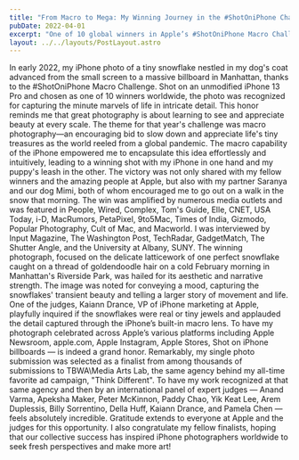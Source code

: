 ```yaml
---
title: "From Macro to Mega: My Winning Journey in the #ShotOniPhone Challenge"
pubDate: 2022-04-01
excerpt: "One of 10 global winners in Apple’s #ShotOniPhone Macro Challenge — my iPhone snowflake photo landed on a Manhattan billboard and earned a surreal nod from Apple that affirmed my path in photography."
layout: ../../layouts/PostLayout.astro
---
```


In early 2022, my iPhone photo of a tiny snowflake nestled in my dog's coat advanced from the small screen to a massive billboard in Manhattan, thanks to the #ShotOniPhone Macro Challenge. Shot on an unmodified iPhone 13 Pro and chosen as one of 10 winners worldwide, the photo was recognized for capturing the minute marvels of life in intricate detail. This honor reminds me that great photography is about learning to see and appreciate beauty at every scale.
The theme for that year's challenge was macro photography—an encouraging bid to slow down and appreciate life's tiny treasures as the world reeled from a global pandemic. The macro capability of the iPhone empowered me to encapsulate this idea effortlessly and intuitively, leading to a winning shot with my iPhone in one hand and my puppy's leash in the other.
The victory was not only shared with my fellow winners and the amazing people at Apple, but also with my partner Saranya and our dog Mimi, both of whom encouraged me to go out on a walk in the snow that morning. The win was amplified by numerous media outlets and was featured in People, Wired, Complex, Tom's Guide, Elle, CNET, USA Today, i-D, MacRumors, PetaPixel, 9to5Mac, Times of India, Gizmodo, Popular Photography, Cult of Mac, and Macworld. I was interviewed by Input Magazine, The Washington Post, TechRadar, GadgetMatch, The Shutter Angle, and the University at Albany, SUNY.
The winning photograph, focused on the delicate latticework of one perfect snowflake caught on a thread of goldendoodle hair on a cold February morning in Manhattan's Riverside Park, was hailed for its aesthetic and narrative strength. The image was noted for conveying a mood, capturing the snowflakes' transient beauty and telling a larger story of movement and life. One of the judges, Kaiann Drance, VP of iPhone marketing at Apple, playfully inquired if the snowflakes were real or tiny jewels and applauded the detail captured through the iPhone’s built-in macro lens.
To have my photograph celebrated across Apple’s various platforms including Apple Newsroom, apple.com, Apple Instagram, Apple Stores, Shot on iPhone billboards — is indeed a grand honor. Remarkably, my single photo submission was selected as a finalist from among thousands of submissions to TBWA\Media Arts Lab, the same agency behind my all-time favorite ad campaign, "Think Different". To have my work recognized at that same agency and then by an international panel of expert judges — Anand Varma, Apeksha Maker, Peter McKinnon, Paddy Chao, Yik Keat Lee, Arem Duplessis, Billy Sorrentino, Della Huff, Kaiann Drance, and Pamela Chen — feels absolutely incredible.
Gratitude extends to everyone at Apple and the judges for this opportunity. I also congratulate my fellow finalists, hoping that our collective success has inspired iPhone photographers worldwide to seek fresh perspectives and make more art!